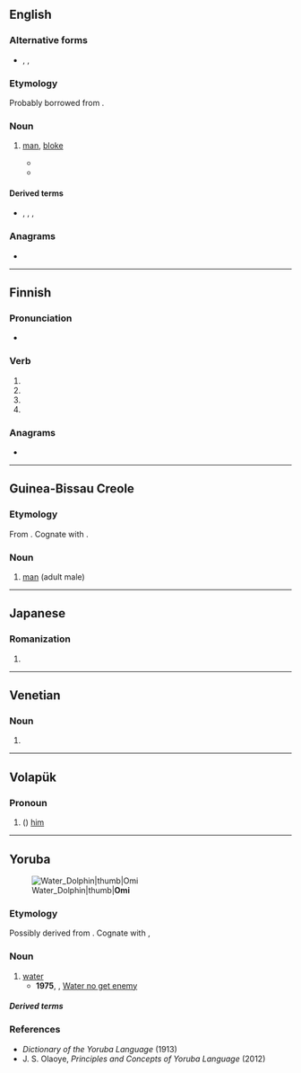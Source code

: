 {{also|Omi|OMI|ómi}}
==English==

===Alternative forms===
* {{l|en|homee}}, {{l|en|homie}}, {{l|en|omee}}

===Etymology===
Probably borrowed from {{bor|en|it|uomo|t=man}}.

===Noun===
{{en-noun}}

# {{lb|en|Polari}} [[man]], [[bloke]]
#* {{quote-av|en|year=1967|writer={{w|Kenneth Horne}}|title=Bona Bijou Tourettes|series={{w|Round the Horne}}|season=3|number=12|passage=Divine. Sitting, sipping a tiny drinkette, [[vada]]ïng the great [[butch]] '''omis''' and [[dolly]] little [[palone]]s [[troll]]ing by, or [[disport]]ing yourself on the sable [[plage]] getting your [[lally|lallies]] all bronzed - your [[riah]] getting bleached by the [[soleil]].}}
#* {{quote-book|en|year=1997|first=James|last=Gardiner|title=Who's a Pretty Boy Then?|page=123|passage=Well, she [[schlump]]hed her Vera down the [[screech]] at a rate of [[knot]]s, [[zhoosh]]ed up the [[riah]], checked the [[slap]] in the mirror behind the bar, straightened up one [[ogle]] fake riah that had come adrift, and [[bold as brass]] [[orderly#Verb|orderlied]] over as fast as she could manage in those [[bat]]s and, in her best lips, asked, if she could [[parker]] the '''omi''' a [[bevvy]].}}

====Derived terms====
* {{l|en|charpering omi}}, {{l|en|feely-omi}}, {{l|en|omi-palone}}, {{l|en|palone-omi}}

===Anagrams===
* {{anagrams|en|a=imo|IMO|IOM|Imo|MOI|Mio|imo|mo'i|moi}}

----

==Finnish==

===Pronunciation===
* {{rhymes|fi|omi}}

===Verb===
{{head|fi|verb form}}

# {{fi-form of|omia|pr=third person|pl=singular|mood=indicative|tense=past}}
# {{fi-form of|omia|mood=indicative|tense=present connegative}}
# {{fi-form of|omia|pr=second person|pl=singular|mood=imperative|tense=present}}
# {{fi-form of|omia|pr=second person|pl=singular|mood=imperative|tense=present connegative}}

===Anagrams===
* {{anagrams|fi|a=imo|moi}}

----

==Guinea-Bissau Creole==

===Etymology===
From {{der|pov|pt|homem}}. Cognate with {{cog|kea|ómi}}.

===Noun===
{{head|pov|noun}}

# [[man]] (adult male)

----

==Japanese==

===Romanization===
{{ja-romaji}}

# {{ja-romanization of|おみ}}

----

==Venetian==

===Noun===
{{head|vec|noun form}}

# {{plural of|vec|omo}}

----

==Volapük==

===Pronoun===
{{head|vo|pronoun form}}

# ({{inflection of|vo|om||acc|s}}) [[him]]

----

==Yoruba==

[[File:Water Dolphin.jpg|Water_Dolphin|thumb|'''Omi''']]

===Etymology===
Possibly derived from {{inh|yo|alv-yor-pro|*ómḭ}}. Cognate with {{cog|ig|mmiri}}, {{cog|igl|ómi}}

===Noun===
{{yo-noun|omi}}

# [[water]]
#* '''1975''', {{w|Fela Kuti}}, [[w:Water no get enemy (Song)|Water no get enemy]]
#*: {{uxi|yo|Kò sóhun tó o lè ṣe kó má l'''omi''' o/ '''Omi''' ò lọ́tàá o.|There’s nothing you can do without '''water'''/ '''Water''' doesn’t have enemies.}}

=====Derived terms=====
{{der2|yo
|{{l|yo|omi dídì|t=snow, ice}}
|{{l|yo|omijé|t=tear}}
|{{l|yo|omi wàrà|t="milk water," whey}}
|{{l|yo|omi iyọ̀|t=salt water}}
|{{l|yo|olómi|t=owner of water}}
|{{l|yo|omi ẹran|t=broth, gravy}}
|owó omi <t:water bill>
}}

===References===
* ''Dictionary of the Yoruba Language'' (1913)
* J. S. Olaoye, ''Principles and Concepts of Yoruba Language'' (2012)

{{C|yo|Beverages}}
